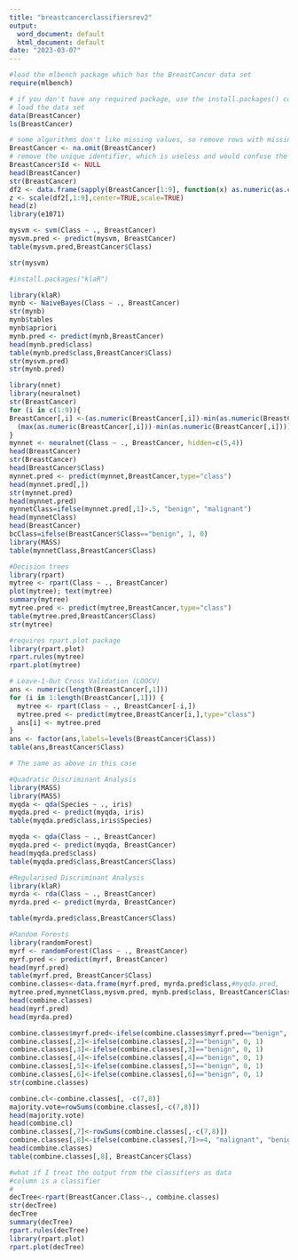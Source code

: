 ---
title: "breastcancerclassifiersrev2"
output:
  word_document: default
  html_document: default
date: "2023-03-07"
---
```{r}
#load the mlbench package which has the BreastCancer data set
require(mlbench)
```


```{r}
# if you don't have any required package, use the install.packages() command
# load the data set
data(BreastCancer)
ls(BreastCancer)
```


```{r}
# some algorithms don't like missing values, so remove rows with missing values
BreastCancer <- na.omit(BreastCancer) 
# remove the unique identifier, which is useless and would confuse the machine learning algorithms
BreastCancer$Id <- NULL 
head(BreastCancer)
str(BreastCancer)
df2 <- data.frame(sapply(BreastCancer[1:9], function(x) as.numeric(as.character(x))))
z <- scale(df2[,1:9],center=TRUE,scale=TRUE)
head(z)
library(e1071)

mysvm <- svm(Class ~ ., BreastCancer)
mysvm.pred <- predict(mysvm, BreastCancer)
table(mysvm.pred,BreastCancer$Class)

str(mysvm)
```


```{r}
#install.packages("klaR")

library(klaR)
mynb <- NaiveBayes(Class ~ ., BreastCancer)
str(mynb)
mynb$tables
mynb$apriori
mynb.pred <- predict(mynb,BreastCancer)
head(mynb.pred$class)
table(mynb.pred$class,BreastCancer$Class)
str(mysvm.pred)
str(mynb.pred)
```


```{r}
library(nnet)
library(neuralnet)
str(BreastCancer)
for (i in c(1:9)){
BreastCancer[,i] <-(as.numeric(BreastCancer[,i])-min(as.numeric(BreastCancer[,i]))) /
  (max(as.numeric(BreastCancer[,i]))-min(as.numeric(BreastCancer[,i])))
}
mynnet <- neuralnet(Class ~ ., BreastCancer, hidden=c(5,4))
head(BreastCancer)
str(BreastCancer)
head(BreastCancer$Class)
mynnet.pred <- predict(mynnet,BreastCancer,type="class")
head(mynnet.pred[,])
str(mynnet.pred)
head(mynnet.pred)
mynnetClass=ifelse(mynnet.pred[,1]>.5, "benign", "malignant")
head(mynnetClass)
head(BreastCancer)
bcClass=ifelse(BreastCancer$Class=="benign", 1, 0)
library(MASS)
table(mynnetClass,BreastCancer$Class)
```


```{r}
#Decision trees
library(rpart)
mytree <- rpart(Class ~ ., BreastCancer)
plot(mytree); text(mytree) 
summary(mytree)
mytree.pred <- predict(mytree,BreastCancer,type="class")
table(mytree.pred,BreastCancer$Class)
str(mytree)
```


```{r}
#requires rpart.plot package
library(rpart.plot)
rpart.rules(mytree)
rpart.plot(mytree)
```


```{r}
# Leave-1-Out Cross Validation (LOOCV)
ans <- numeric(length(BreastCancer[,1]))
for (i in 1:length(BreastCancer[,1])) {
  mytree <- rpart(Class ~ ., BreastCancer[-i,])
  mytree.pred <- predict(mytree,BreastCancer[i,],type="class")
  ans[i] <- mytree.pred
}
ans <- factor(ans,labels=levels(BreastCancer$Class))
table(ans,BreastCancer$Class)

# The same as above in this case
```


```{r}
#Quadratic Discriminant Analysis
library(MASS)
library(MASS)
myqda <- qda(Species ~ ., iris)
myqda.pred <- predict(myqda, iris)
table(myqda.pred$class,iris$Species)

myqda <- qda(Class ~ ., BreastCancer)
myqda.pred <- predict(myqda, BreastCancer)
head(myqda.pred$class)
table(myqda.pred$class,BreastCancer$Class)
```


```{r}
#Regularised Discriminant Analysis
library(klaR)
myrda <- rda(Class ~ ., BreastCancer)
myrda.pred <- predict(myrda, BreastCancer)

table(myrda.pred$class,BreastCancer$Class)
```


```{r}
#Random Forests
library(randomForest)
myrf <- randomForest(Class ~ ., BreastCancer)
myrf.pred <- predict(myrf, BreastCancer)
head(myrf.pred)
table(myrf.pred, BreastCancer$Class)
combine.classes<-data.frame(myrf.pred, myrda.pred$class,#myqda.pred,
mytree.pred,mynnetClass,mysvm.pred, mynb.pred$class, BreastCancer$Class)
head(combine.classes)
head(myrf.pred)
head(myrda.pred)
```


```{r}
combine.classes$myrf.pred<-ifelse(combine.classes$myrf.pred=="benign", 0, 1)
combine.classes[,2]<-ifelse(combine.classes[,2]=="benign", 0, 1)
combine.classes[,3]<-ifelse(combine.classes[,3]=="benign", 0, 1)
combine.classes[,4]<-ifelse(combine.classes[,4]=="benign", 0, 1)
combine.classes[,5]<-ifelse(combine.classes[,5]=="benign", 0, 1)
combine.classes[,6]<-ifelse(combine.classes[,6]=="benign", 0, 1)
str(combine.classes)
```


```{r}
combine.cl<-combine.classes[, -c(7,8)]
majority.vote=rowSums(combine.classes[,-c(7,8)])
head(majority.vote)
head(combine.cl)
combine.classes[,7]<-rowSums(combine.classes[,-c(7,8)])
combine.classes[,8]<-ifelse(combine.classes[,7]>=4, "malignant", "benign")
head(combine.classes)
table(combine.classes[,8], BreastCancer$Class)
```


```{r}
#what if I treat the output from the classifiers as data
#column is a classifier 
#
decTree<-rpart(BreastCancer.Class~., combine.classes)
str(decTree)
decTree
summary(decTree)
rpart.rules(decTree)
library(rpart.plot)
rpart.plot(decTree)


```

